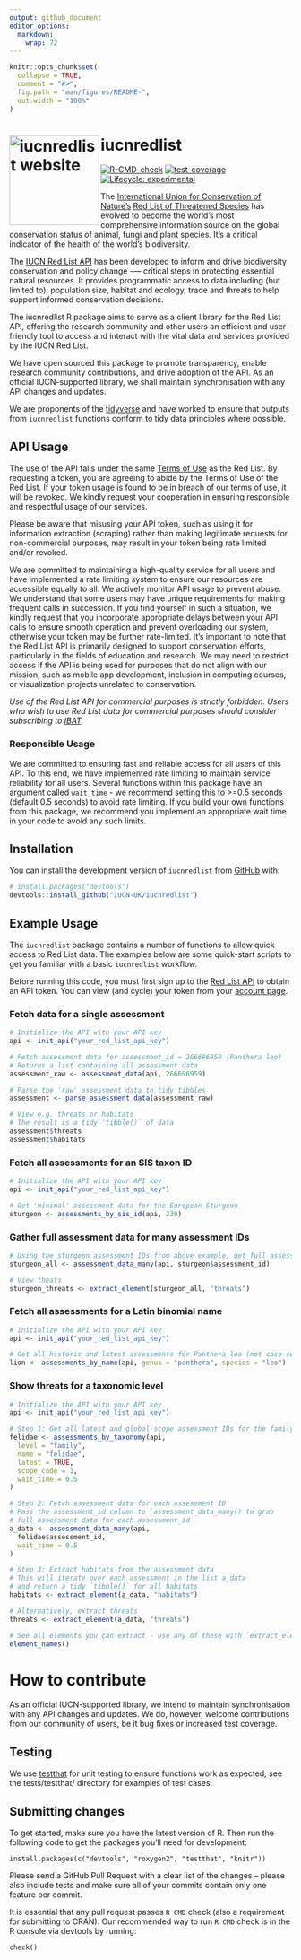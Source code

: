 ```yaml
---
output: github_document
editor_options: 
  markdown: 
    wrap: 72
---
```


<!-- README.md is generated from README.Rmd. Please edit that file -->

```r
knitr::opts_chunk$set(
  collapse = TRUE,
  comment = "#>",
  fig.path = "man/figures/README-",
  out.width = "100%"
)
```

# iucnredlist <a href="https://iucn-uk.github.io/iucnredlist/"><img src="man/figures/logo.png" align="left" height="160" alt="iucnredlist website" /></a>

[![R-CMD-check](https://github.com/IUCN-UK/iucnredlist/actions/workflows/R-CMD-check.yaml/badge.svg?branch=main)](https://github.com/IUCN-UK/iucnredlist/actions/workflows/R-CMD-check.yaml) [![test-coverage](https://github.com/IUCN-UK/iucnredlist/actions/workflows/test-coverage.yaml/badge.svg?branch=main)](https://github.com/IUCN-UK/iucnredlist/actions/workflows/test-coverage.yaml) [![Lifecycle: experimental](https://img.shields.io/badge/lifecycle-experimental-orange.svg)](https://lifecycle.r-lib.org/articles/stages.html#experimental)

The [International Union for Conservation of
Nature’s](https://www.iucn.org) [Red List of Threatened
Species](https://www.iucnredlist.org) has evolved to become the world’s
most comprehensive information source on the global conservation status
of animal, fungi and plant species. It’s a critical indicator of the
health of the world’s biodiversity.

The [IUCN Red List API](https://api.iucnredlist.org) has been developed
to inform and drive biodiversity conservation and policy change -—
critical steps in protecting essential natural resources. It provides
programmatic access to data including (but limited to); population size, 
habitat and ecology, trade and threats to help support informed conservation decisions.

The iucnredlist R package aims to serve as a client library for the Red
List API, offering the research community and other users an efficient
and user-friendly tool to access and interact with the vital data and
services provided by the IUCN Red List.

We have open sourced this package to promote transparency, enable
research community contributions, and drive adoption of the API. As an
official IUCN-supported library, we shall maintain synchronisation with
any API changes and updates.

We are proponents of the [tidyverse](https://www.tidyverse.org) and have
worked to ensure that outputs from `iucnredlist` functions conform to
tidy data principles where possible.

## API Usage

The use of the API falls under the same [Terms of
Use](https://www.iucnredlist.org/terms/terms-of-use) as the Red List. By
requesting a token, you are agreeing to abide by the Terms of Use of the
Red List. If your token usage is found to be in breach of our terms of
use, it will be revoked. We kindly request your cooperation in ensuring
responsible and respectful usage of our services.

Please be aware that misusing your API token, such as using it for
information extraction (scraping) rather than making legitimate requests
for non-commercial purposes, may result in your token being rate limited
and/or revoked.

We are committed to maintaining a high-quality service for all users and
have implemented a rate limiting system to ensure our resources are
accessible equally to all. We actively monitor API usage to prevent
abuse. We understand that some users may have unique requirements for
making frequent calls in succession. If you find yourself in such a
situation, we kindly request that you incorporate appropriate delays
between your API calls to ensure smooth operation and prevent
overloading our system, otherwise your token may be further
rate-limited. It's important to note that the Red List API is primarily
designed to support conservation efforts, particularly in the fields of
education and research. We may need to restrict access if the API is
being used for purposes that do not align with our mission, such as
mobile app development, inclusion in computing courses, or visualization
projects unrelated to conservation.

*Use of the Red List API for commercial purposes is strictly forbidden.
Users who wish to use Red List data for commercial purposes should
consider subscribing to [IBAT](www.ibat-alliance.org).*

### Responsible Usage

We are committed to ensuring fast and reliable access for all users of
this API. To this end, we have implemented rate limiting to maintain
service reliability for all users. Several functions within this package
have an argument called `wait_time` - we recommend setting this to
\>=0.5 seconds (default 0.5 seconds) to avoid rate limiting. If you
build your own functions from this package, we recommend you implement
an appropriate wait time in your code to avoid any such limits.

## Installation

You can install the development version of `iucnredlist` from
[GitHub](https://github.com/) with:

``` r
# install.packages("devtools")
devtools::install_github("IUCN-UK/iucnredlist")
```

## Example Usage

The `iucnredlist` package contains a number of functions to allow quick
access to Red List data. The examples below are some quick-start scripts
to get you familiar with a basic `iucnredlist` workflow.

Before running this code, you must first sign up to the [Red List
API](https://api.iucnredlist.org) to obtain an API token. You can view
(and cycle) your token from your [account
page](https://api.iucnredlist.org/users/edit).

### Fetch data for a single assessment

```r
# Initialize the API with your API key
api <- init_api("your_red_list_api_key")

# Fetch assessment data for assessment_id = 266696959 (Panthera leo)
# Returns a list containing all assessment data
assessment_raw <- assessment_data(api, 266696959)

# Parse the 'raw' assessment data to tidy tibbles
assessment <- parse_assessment_data(assessment_raw)

# View e.g. threats or habitats
# The result is a tidy 'tibble()` of data
assessment$threats
assessment$habitats
```

### Fetch all assessments for an SIS taxon ID

```r
# Initialize the API with your API key
api <- init_api("your_red_list_api_key")

# Get 'minimal' assessment data for the European Sturgeon
sturgeon <- assessments_by_sis_id(api, 230)

```

### Gather full assessment data for many assessment IDs
```r

# Using the sturgeon assessment IDs from above example, get full assessment data
sturgeon_all <- assessment_data_many(api, sturgeon$assessment_id)

# View theats
sturgeon_threats <- extract_element(sturgeon_all, "threats")

```

### Fetch all assessments for a Latin binomial name

```r
# Initialize the API with your API key
api <- init_api("your_red_list_api_key")

# Get all historic and latest assessments for Panthera leo (not case-sensitive)
lion <- assessments_by_name(api, genus = "panthera", species = "leo")
```

### Show threats for a taxonomic level

```r
# Initialize the API with your API key
api <- init_api("your_red_list_api_key")

# Step 1: Get all latest and global-scope assessment IDs for the family Felidae
felidae <- assessments_by_taxonomy(api,
  level = "family",
  name = "felidae",
  latest = TRUE,
  scope_code = 1,
  wait_time = 0.5
)

# Step 2: Fetch assessment data for each assessment ID
# Pass the assessment_id column to `assessment_data_many() to grab
# full assessment data for each assessment_id
a_data <- assessment_data_many(api,
  felidae$assessment_id,
  wait_time = 0.5
)

# Step 3: Extract habitats from the assessment data
# This will iterate over each assessment in the list a_data
# and return a tidy `tibble()` for all habitats
habitats <- extract_element(a_data, "habitats")

# Alternatively, extract threats
threats <- extract_element(a_data, "threats")

# See all elements you can extract - use any of these with `extract_element()`
element_names()
```

# How to contribute

As an official IUCN-supported library, we intend to maintain
synchronisation with any API changes and updates. We do, however,
welcome contributions from our community of users, be it bug fixes or
increased test coverage.

## Testing

We use [testthat](https://testthat.r-lib.org/) for unit testing to
ensure functions work as expected; see the tests/testthat/ directory for
examples of test cases.

## Submitting changes

To get started, make sure you have the latest version of R. Then run the
following code to get the packages you’ll need for development:

```         
install.packages(c("devtools", "roxygen2", "testthat", "knitr"))
```

Please send a GitHub Pull Request with a clear list of the changes --
please also include tests and make sure all of your commits contain only
one feature per commit.

It is essential that any pull request passes `R CMD` check (also a
requirement for submitting to CRAN). Our recommended way to run `R CMD`
check is in the R console via devtools by running:

```         
check()
```
